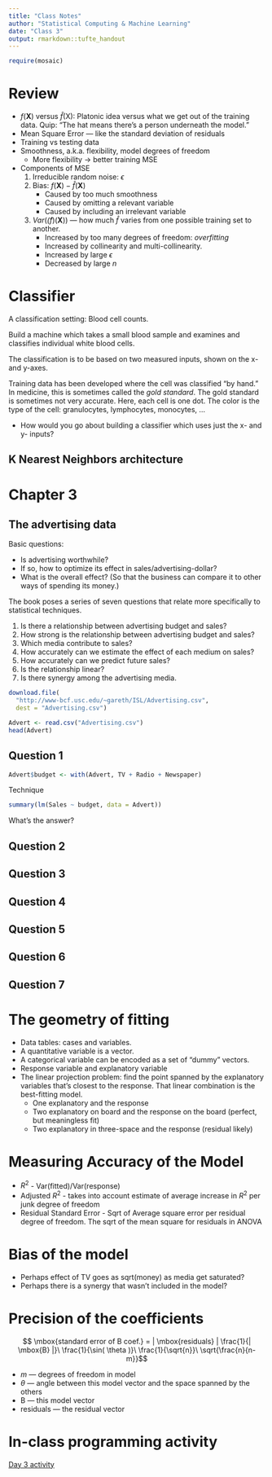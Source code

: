 ```yaml
---
title: "Class Notes"
author: "Statistical Computing & Machine Learning"
date: "Class 3"
output: rmarkdown::tufte_handout
---
```


```r
require(mosaic)
```

# Review

* $f({\mathbf X})$ versus $\hat{f}({\mbox{X}})$: Platonic idea versus what we get out of the training data. Quip: "The hat means there's a person underneath the model."
* Mean Square Error --- like the standard deviation of residuals
* Training vs testing data
* Smoothness, a.k.a. flexibility, model degrees of freedom
    - More flexibility $\rightarrow$ better training MSE
* Components of MSE
    1. Irreducible random noise: $\epsilon$
    2. Bias: $f({\mathbf X}) - \hat{f}({\mathbf X})$
        * Caused by too much smoothness
        * Caused by omitting a relevant variable
        * Caused by including an irrelevant variable
    3. $Var(\hat(f)({\mathbf X}))$ --- how much $\hat{f}$ varies from one possible training set to another.
        * Increased by too many degrees of freedom: *overfitting*
        * Increased by collinearity and multi-collinearity.
        * Increased by large $\epsilon$
        * Decreased by large $n$

# Classifier

A classification setting: Blood cell counts.

Build a machine which takes a small blood sample and examines and classifies individual white blood cells.

\includegraphics[width=\textwidth]{Images/blood-cells.png}

The classification is to be based on two measured inputs, shown on the x- and y-axes.

Training data has been developed where the cell was classified "by hand." In medicine, this is sometimes called the *gold standard*.  The gold standard is sometimes not very accurate.  Here, each cell is one dot.  The color is the type of the cell: granulocytes, lymphocytes, monocytes, ...

* How would you go about building a classifier which uses just the x- and y- inputs?

## K Nearest Neighbors architecture

\includegraphics[width=\textwidth]{../ISL-Book-Figures/Chapter2/{2.14}.pdf}
\marginnote[-2cm]{Figure 2.14 from ISL}

\includegraphics[width=\textwidth]{../ISL-Book-Figures/Chapter2/{2.15}.pdf}
\marginnote[-2cm]{Figure 2.15 from ISL}

\includegraphics[width=\textwidth]{../ISL-Book-Figures/Chapter2/{2.16}.pdf}
\marginnote[-2cm]{Figure 2.16 from ISL}

\includegraphics[width=\textwidth]{../ISL-Book-Figures/Chapter2/{2.17}.pdf}
\marginnote[-2cm]{Figure 2.17 from ISL}




# Chapter 3

## The advertising data

Basic questions: 

* Is advertising worthwhile?  
* If so, how to optimize its effect in sales/advertising-dollar?
* What is the overall effect? (So that the business can compare it to other ways of spending its money.)

\includegraphics[width=\textwidth]{../ISL-Book-Figures/Chapter2/{2.1}.pdf}
\marginnote[-2cm]{Figure 2.1 from ISL}

The book poses a series of seven questions that relate more specifically to statistical techniques.

1. Is there a relationship between advertising budget and sales?
2. How strong is the relationship between advertising budget and sales?
3. Which media contribute to sales?
4. How accurately can we estimate the effect of each medium on sales?
5. How accurately can we predict future sales?
6. Is the relationship linear?
7. Is there synergy among the advertising media.

```r
download.file(
  "http://www-bcf.usc.edu/~gareth/ISL/Advertising.csv",
  dest = "Advertising.csv")
```

```r
Advert <- read.csv("Advertising.csv")
head(Advert)
```

## Question 1

```r
Advert$budget <- with(Advert, TV + Radio + Newspaper)
```

Technique

```r
summary(lm(Sales ~ budget, data = Advert))
```

What's the answer?

## Question 2

## Question 3

## Question 4

## Question 5

## Question 6

## Question 7

# The geometry of fitting

* Data tables: cases and variables.
* A quantitative variable is a vector.
* A categorical variable can be encoded as a set of "dummy" vectors.
* Response variable and explanatory variable
* The linear projection problem: find the point spanned by the explanatory variables that's closest to the response.  That linear combination is the best-fitting model.
    * One explanatory and the response
    * Two explanatory on board and the response on the board (perfect, but meaningless fit)
    * Two explanatory in three-space and the response (residual likely)

# Measuring Accuracy of the Model

* $R^2$ - Var(fitted)/Var(response)
* Adjusted $R^2$ - takes into account estimate of average increase in $R^2$ per junk degree of freedom
* Residual Standard Error - Sqrt of Average square error per residual degree of freedom. The sqrt of the mean square for residuals in ANOVA

# Bias of the model

* Perhaps effect of TV goes as sqrt(money) as media get saturated?
* Perhaps there is a synergy that wasn't included in the model?

# Precision of the coefficients

$$ \mbox{standard error of B coef.} = 
| \mbox{residuals} | \frac{1}{| \mbox{B} |}\ 
\frac{1}{\sin( \theta )}\ \frac{1}{\sqrt{n}}\ \sqrt{\frac{n}{n-m}}$$

* $m$ --- degrees of freedom in model
* $\theta$ --- angle between this model vector and the space spanned by the others
* B --- this model vector 
* residuals --- the residual vector

# In-class programming activity 

[Day 3 activity](../Daily-Programming/2015-09-10.pdf)



